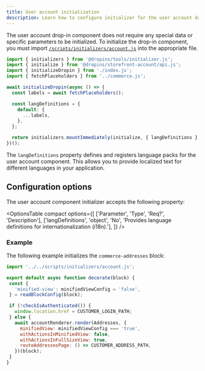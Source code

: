 ```yaml
---
title: User account initialization
description: Learn how to configure initializer for the user account drop-in component.
---
```



The user account drop-in component does not require any special data or specific parameters to be initialized. To initialize the drop-in component, you must import [`/scripts/initializers/account.js`](https://github.com/hlxsites/aem-boilerplate-commerce/blob/develop/scripts/initializers/account.js) into the appropriate file.

```js
import { initializers } from '@dropins/tools/initializer.js';
import { initialize } from '@dropins/storefront-account/api.js';
import { initializeDropin } from './index.js';
import { fetchPlaceholders } from '../commerce.js';

await initializeDropin(async () => {
  const labels = await fetchPlaceholders();

  const langDefinitions = {
    default: {
      ...labels,
    },
  };

  return initializers.mountImmediately(initialize, { langDefinitions });
})();
```

The `langDefinitions` property defines and registers language packs for the user account component. This allows you to provide localized text for different languages in your application.

## Configuration options

The user account component initializer accepts the following property:

<OptionsTable
  compact
  options={[
    ['Parameter', 'Type', 'Req?', 'Description'],
    ['langDefinitions', 'object', 'No', 'Provides language definitions for internationalization (i18n).'],
  ]}
/>

### Example

The following example initializes the `commerce-addresses` block:

```js
import '../../scripts/initializers/account.js';

export default async function decorate(block) {
 const {
   'minified-view': minifiedViewConfig = 'false',
 } = readBlockConfig(block);

 if (!checkIsAuthenticated()) {
   window.location.href = CUSTOMER_LOGIN_PATH;
 } else {
   await accountRenderer.render(Addresses, {
     minifiedView: minifiedViewConfig === 'true',
     withActionsInMinifiedView: false,
     withActionsInFullSizeView: true,
     routeAddressesPage: () => CUSTOMER_ADDRESS_PATH,
   })(block);
 }
}
```
